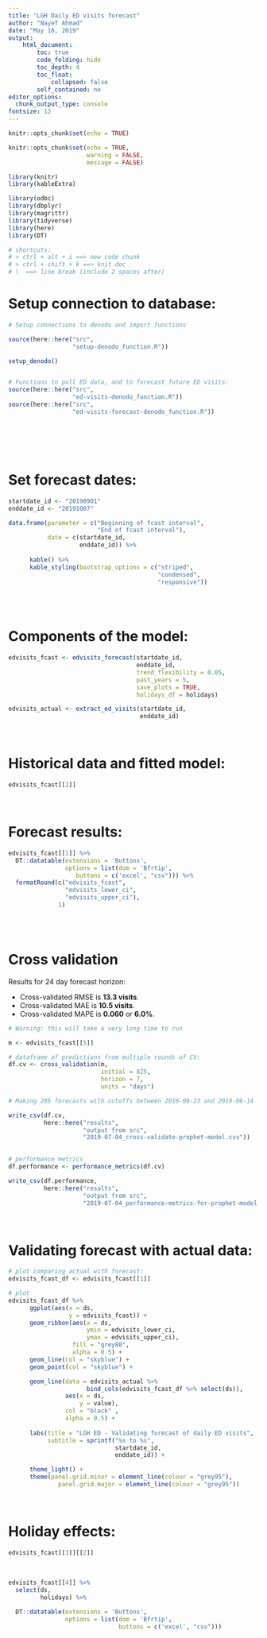 ```yaml
---
title: "LGH Daily ED visits forecast"
author: "Nayef Ahmad"
date: "May 16, 2019"
output: 
    html_document: 
        toc: true
        code_folding: hide
        toc_depth: 4
        toc_float: 
            collapsed: false
        self_contained: no
editor_options: 
  chunk_output_type: console
fontsize: 12
---
```


```r
knitr::opts_chunk$set(echo = TRUE)

knitr::opts_chunk$set(echo = TRUE, 
                      warning = FALSE, 
                      message = FALSE)

library(knitr)
library(kableExtra)

library(odbc)
library(dbplyr)
library(magrittr)  
library(tidyverse)
library(here)
library(DT)

# shortcuts: 
# > ctrl + alt + i ==> new code chunk
# > ctrl + shift + k ==> knit doc 
# \  ==> line break (include 2 spaces after)

```

# Setup connection to database: 

```r
# Setup connections to denodo and import functions

source(here::here("src",
                  "setup-denodo_function.R"))

setup_denodo()


# Functions to pull ED data, and to forecast future ED visits:
source(here::here("src",
                  "ed-visits-denodo_function.R"))
source(here::here("src",
                  "ed-visits-forecast-denodo_function.R"))





```

\  
\  
\  

# Set forecast dates: 

```r
startdate_id <- "20190901"
enddate_id <- "20191007" 

data.frame(parameter = c("Beginning of fcast interval", 
                         "End of fcast interval"), 
           date = c(startdate_id, 
                    enddate_id)) %>% 
      
      kable() %>% 
      kable_styling(bootstrap_options = c("striped",
                                          "condensed", 
                                          "responsive"))
                                          


```

\  
\  
\  

# Components of the model: 
```r
edvisits_fcast <- edvisits_forecast(startdate_id,
                                    enddate_id,
                                    trend_flexibility = 0.05,
                                    past_years = 5, 
                                    save_plots = TRUE,
                                    holidays_df = holidays)

edvisits_actual <- extract_ed_visits(startdate_id,
                                     enddate_id)


```

\  
\  
\  

# Historical data and fitted model: 
```r
edvisits_fcast[[2]]
```

\  
\  
\  

# Forecast results: 
```r
edvisits_fcast[[1]] %>%
  DT::datatable(extensions = 'Buttons', 
                options = list(dom = 'Bfrtip', 
                   buttons = c('excel', "csv"))) %>% 
  formatRound(c("edvisits_fcast", 
                "edvisits_lower_ci", 
                "edvisits_upper_ci"), 
              1)
  
```

\  
\  
\  

# Cross validation 
Results for 24 day forecast horizon: 

* Cross-validated RMSE is **13.3 visits**. 
* Cross-validated MAE is **10.5 visits**. 
* Cross-validated MAPE is **0.060** or **6.0%**. 

```r

# Warning: this will take a very long time to run

m <- edvisits_fcast[[5]]

# dataframe of predictions from multiple rounds of CV: 
df.cv <- cross_validation(m, 
                          initial = 825, 
                          horizon = 7,
                          units = "days")

# Making 285 forecasts with cutoffs between 2016-09-23 and 2019-06-14

write_csv(df.cv,
          here::here("results", 
                     "output from src", 
                     "2019-07-04_cross-validate-prophet-model.csv"))
                         

# performance metrics 
df.performance <- performance_metrics(df.cv)

write_csv(df.performance,
          here::here("results", 
                     "output from src", 
                     "2019-07-04_performance-metrics-for-prophet-model.csv"))


```



\  
\  
\  

# Validating forecast with actual data: 



```r
# plot comparing actual with forecast: 
edvisits_fcast_df <- edvisits_fcast[[1]]

# plot 
edvisits_fcast_df %>%
      ggplot(aes(x = ds,
                 y = edvisits_fcast)) +
      geom_ribbon(aes(x = ds,
                      ymin = edvisits_lower_ci,
                      ymax = edvisits_upper_ci),
                  fill = "grey80",
                  alpha = 0.5) +
      geom_line(col = "skyblue") +
      geom_point(col = "skyblue") +

      geom_line(data = edvisits_actual %>% 
                      bind_cols(edvisits_fcast_df %>% select(ds)),
                aes(x = ds,
                    y = value),
                col = "black" ,
                alpha = 0.5) +
      
      labs(title = "LGH ED - Validating forecast of daily ED visits", 
           subtitle = sprintf("%s to %s", 
                              startdate_id, 
                              enddate_id)) + 

      theme_light() +
      theme(panel.grid.minor = element_line(colour = "grey95"),
              panel.grid.major = element_line(colour = "grey95"))

```

\    

# Holiday effects: 

```r
edvisits_fcast[[3]][[2]]
```

\  

```r
edvisits_fcast[[4]] %>% 
  select(ds,
         holidays) %>% 
  
  DT::datatable(extensions = 'Buttons', 
                options = list(dom = 'Bfrtip', 
                               buttons = c('excel', "csv"))) 
  
  

```

\  

